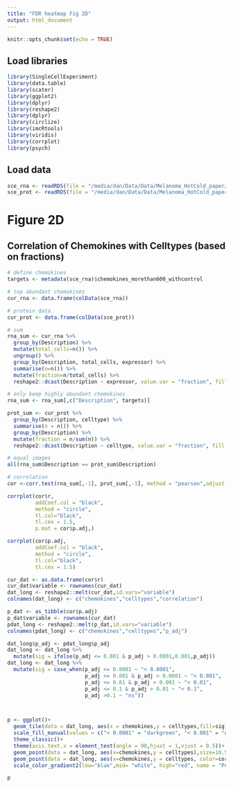 ```yaml
---
title: "FDR heatmap Fig 2D"
output: html_document
---
```


```r
knitr::opts_chunk$set(echo = TRUE)
```

## Load libraries

```r
library(SingleCellExperiment)
library(data.table)
library(scater)
library(ggplot2)
library(dplyr)
library(reshape2)
library(dplyr)
library(circlize)
library(imcRtools)
library(viridis)
library(corrplot)
library(psych)
```

## Load data

```r
sce_rna <- readRDS(file = "/media/dan/Data/Data/Melanoma_HotCold_paper/data_for_analysis/sce_RNA.rds")
sce_prot <- readRDS(file = "/media/dan/Data/Data/Melanoma_HotCold_paper/data_for_analysis/sce_protein.rds")
```

# Figure 2D

## Correlation of Chemokines with Celltypes (based on fractions)

```r
# define chemokines
targets <- metadata(sce_rna)$chemokines_morethan600_withcontrol

# top abundant chemokines
cur_rna <- data.frame(colData(sce_rna))

# protein data
cur_prot <- data.frame(colData(sce_prot))

# sum
rna_sum <- cur_rna %>%
  group_by(Description) %>%
  mutate(total_cells=n()) %>%
  ungroup() %>%
  group_by(Description, total_cells, expressor) %>%
  summarise(n=n()) %>%
  mutate(fraction=n/total_cells) %>%
  reshape2::dcast(Description ~ expressor, value.var = "fraction", fill = 0) 

# only keep highly abundant chemokines
rna_sum <- rna_sum[,c("Description", targets)]

prot_sum <- cur_prot %>%
  group_by(Description, celltype) %>%
  summarise(n = n()) %>%
  group_by(Description) %>%
  mutate(fraction = n/sum(n)) %>%
  reshape2::dcast(Description ~ celltype, value.var = "fraction", fill = 0)

# equal images
all(rna_sum$Description == prot_sum$Description)

# correlation
cor <-corr.test(rna_sum[,-1], prot_sum[,-1], method = "pearson",adjust = "BH")

corrplot(cor$r, 
         addCoef.col = "black",
         method = "circle",
         tl.col="black",
         tl.cex = 1.5,
         p.mat = cor$p.adj,)

corrplot(cor$p.adj, 
         addCoef.col = "black",
         method = "circle",
         tl.col="black",
         tl.cex = 1.5)
```

```r
cur_dat <- as.data.frame(cor$r)
cur_dat$variable <- rownames(cur_dat)
dat_long <- reshape2::melt(cur_dat,id.vars="variable")
colnames(dat_long) <- c("chemokines","celltypes","correlation")

p_dat <- as_tibble(cor$p.adj)
p_dat$variable <- rownames(cur_dat)
pdat_long <- reshape2::melt(p_dat,id.vars="variable")
colnames(pdat_long) <- c("chemokines","celltypes","p_adj")

dat_long$p_adj <- pdat_long$p_adj
dat_long <- dat_long %>%
  mutate(sig = ifelse(p_adj <= 0.001 & p_adj > 0.0001,0.001,p_adj))
dat_long <- dat_long %>%
  mutate(sig = case_when(p_adj <= 0.0001 ~ "< 0.0001",
                         p_adj <= 0.001 & p_adj > 0.0001 ~ "< 0.001",
                         p_adj <= 0.01 & p_adj > 0.001 ~ "< 0.01",
                         p_adj <= 0.1 & p_adj > 0.01 ~ "< 0.1",
                         p_adj >0.1 ~ "ns"))



p <- ggplot()+
  geom_tile(data = dat_long, aes(x = chemokines,y = celltypes,fill=sig),color = "gray",size = 0.1, alpha = 0.5)+
  scale_fill_manual(values = c("< 0.0001" = "darkgreen", "< 0.001" = "green3", "< 0.01"="green", "< 0.1" = "lightgray","ns" = "white"), name = "adj p-value" )+
  theme_classic()+
  theme(axis.text.x = element_text(angle = 90,hjust = 1,vjust = 0.5))+
  geom_point(data = dat_long, aes(x=chemokines,y = celltypes),size=10.5, show.legend = FALSE)+
  geom_point(data = dat_long, aes(x=chemokines,y = celltypes, color=correlation),size= 10, shape=19)+
  scale_color_gradient2(low="blue",mid= "white", high="red", name = "Pearson correlation")

p

```
